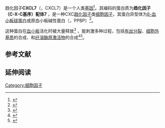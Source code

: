 {{PBB|geneid=5473}}
趋化因子'''CXCL7'''（{{lang-en|Chemokine (C-X-C motif) ligand 7}}，CXCL7）是一个人类[[基因|基因]]<ref name="entrez">{{cite web| title = Entrez Gene: PPBP pro-platelet basic protein (chemokine (C-X-C motif) ligand 7)| url = http://www.ncbi.nlm.nih.gov/sites/entrez?Db=gene&Cmd=ShowDetailView&TermToSearch=5473| accessdate = | archive-date = 2019-09-24| archive-url = https://web.archive.org/web/20190924193658/https://www.ncbi.nlm.nih.gov/gene?Db=gene&Cmd=ShowDetailView&TermToSearch=5473| dead-url = no}}</ref>。其编码的蛋白质为'''趋化因子（C-X-C基序）配体7''' {{lang|en|Chemokine (C-X-C motif) ligand}}，是一种CXC[[趋化因子|趋化因子]]类[[细胞因子|细胞因子]]，其蛋白异型体为[[β-血小板球蛋白|β-血小板球蛋白]]或原血小板碱性蛋白（{{lang-en|''Pro-Platelet basic protein''}}，PPBP）<ref>{{cite journal |author=Hristov M, Zernecke A, Bidzhekov K, ''et al.'' |title=Importance of CXC chemokine receptor 2 in the homing of human peripheral blood endothelial progenitor cells to sites of arterial injury |journal=Circ. Res. |volume=100 |issue=4 |pages=590–7 |date=March 2007 |pmid=17272812 |doi=10.1161/01.RES.0000259043.42571.68 |url=}}</ref>。

这种蛋白在[[血小板|血小板]]活化时被大量释放<ref>{{cite journal |author=Majumdar S, Gonder D, Koutsis B, Poncz M |title=Characterization of the human beta-thromboglobulin gene. Comparison with the gene for platelet factor 4 |journal=J Biol Chem |volume=266 |issue=9 |pages=5785–9 |year=1991 |pmid=1826003}}</ref> ，能刺激多种过程，包括[[有丝分裂|有丝分裂]]、[[细胞外基质|细胞外基质]]的合成、{{le|糖代谢|glucose metabolism}}和[[纤溶酶原激活物|纤溶酶原激活物]]的合成<ref>{{cite journal |author=Castor C, Miller J, Walz D |title=Structural and biological characteristics of connective tissue activating peptide (CTAP-III), a major human platelet-derived growth factor |journal=Proc Natl Acad Sci USA |volume=80 |issue=3 |pages=765–9 |year=1983 |pmid=6572368 |doi=10.1073/pnas.80.3.765 |pmc=393460}}</ref><ref>{{cite journal |author=Castor C, Furlong A, Carter-Su C |title=Connective tissue activation: stimulation of glucose transport by connective tissue activating peptide III |journal=Biochemistry |volume=24 |issue=7 |pages=1762–7 |year=1985 |pmid=4005226 |doi=10.1021/bi00328a029}}</ref>。

==参考文献==
{{Reflist|2}}

==延伸阅读==
{{refbegin | 2}}
{{PBB_Further_reading 
| citations = 
*{{cite journal  | author=Begg GS, Pepper DS, Chesterman CN, Morgan FJ |title=Complete covalent structure of human beta-thromboglobulin. |journal=Biochemistry |volume=17 |issue= 9 |pages= 1739–44 |year= 1978 |pmid= 77677 |doi=10.1021/bi00602a024  }}
*{{cite journal  | author=Kaplan KL, Broekman MJ, Chernoff A, ''et al.'' |title=Platelet alpha-granule proteins: studies on release and subcellular localization. |journal=Blood |volume=53 |issue= 4 |pages= 604–18 |year= 1979 |pmid= 426909 |doi=  }}
*{{cite journal  | author=Tunnacliffe A, Majumdar S, Yan B, Poncz M |title=Genes for beta-thromboglobulin and platelet factor 4 are closely linked and form part of a cluster of related genes on chromosome 4. |journal=Blood |volume=79 |issue= 11 |pages= 2896–900 |year= 1992 |pmid= 1316786 |doi=  }}
*{{cite journal  | author=Cohen AB, Stevens MD, Miller EJ, ''et al.'' |title=Generation of the neutrophil-activating peptide-2 by cathepsin G and cathepsin G-treated human platelets. |journal=Am. J. Physiol. |volume=263 |issue= 2 Pt 1 |pages= L249–56 |year= 1992 |pmid= 1387511 |doi=  }}
*{{cite journal  | author=Morris SW, Nelson N, Valentine MB, ''et al.'' |title=Assignment of the genes encoding human interleukin-8 receptor types 1 and 2 and an interleukin-8 receptor pseudogene to chromosome 2q35. |journal=Genomics |volume=14 |issue= 3 |pages= 685–91 |year= 1992 |pmid= 1427896 |doi=10.1016/S0888-7543(05)80169-7  }}
*{{cite journal  | author=Majumdar S, Gonder D, Koutsis B, Poncz M |title=Characterization of the human beta-thromboglobulin gene. Comparison with the gene for platelet factor 4. |journal=J. Biol. Chem. |volume=266 |issue= 9 |pages= 5785–9 |year= 1991 |pmid= 1826003 |doi=  }}
*{{cite journal  | author=Wenger RH, Hameister H, Clemetson KJ |title=Human platelet basic protein/connective tissue activating peptide-III maps in a gene cluster on chromosome 4q12-q13 along with other genes of the beta-thromboglobulin superfamily. | url=https://archive.org/details/sim_human-genetics_1991-07_87_3/page/367 |journal=Hum. Genet. |volume=87 |issue= 3 |pages= 367–8 |year= 1991 |pmid= 1830861 |doi=10.1007/BF00200921  }}
*{{cite journal  | author=Hjemdahl P, Perneby C, Theodorsson E, ''et al.'' |title=A new assay for beta-thromboglobulin in urine. |journal=Thromb. Res. |volume=64 |issue= 1 |pages= 33–43 |year= 1992 |pmid= 1837963 |doi=10.1016/0049-3848(91)90203-9  }}
*{{cite journal  | author=Brandt E, Van Damme J, Flad HD |title=Neutrophils can generate their activator neutrophil-activating peptide 2 by proteolytic cleavage of platelet-derived connective tissue-activating peptide III. |journal=Cytokine |volume=3 |issue= 4 |pages= 311–21 |year= 1991 |pmid= 1873479 |doi=10.1016/1043-4666(91)90499-4  }}
*{{cite journal  | author=Clark-Lewis I, Moser B, Walz A, ''et al.'' |title=Chemical synthesis, purification, and characterization of two inflammatory proteins, neutrophil activating peptide 1 (interleukin-8) and neutrophil activating peptide. |journal=Biochemistry |volume=30 |issue= 12 |pages= 3128–35 |year= 1991 |pmid= 2007144 |doi=10.1021/bi00226a021  }}
*{{cite journal  | author=Walz A, Baggiolini M |title=Generation of the neutrophil-activating peptide NAP-2 from platelet basic protein or connective tissue-activating peptide III through monocyte proteases. |journal=J. Exp. Med. |volume=171 |issue= 2 |pages= 449–54 |year= 1990 |pmid= 2406364 |doi=10.1084/jem.171.2.449  | pmc=2187709  }}
*{{cite journal  | author=Holt JC, Harris ME, Holt AM, ''et al.'' |title=Characterization of human platelet basic protein, a precursor form of low-affinity platelet factor 4 and beta-thromboglobulin. |journal=Biochemistry |volume=25 |issue= 8 |pages= 1988–96 |year= 1986 |pmid= 2423119 |doi=10.1021/bi00356a023  }}
*{{cite journal  | author=Walz A, Baggiolini M |title=A novel cleavage product of beta-thromboglobulin formed in cultures of stimulated mononuclear cells activates human neutrophils. |journal=Biochem. Biophys. Res. Commun. |volume=159 |issue= 3 |pages= 969–75 |year= 1989 |pmid= 2522778 |doi=10.1016/0006-291X(89)92203-1  }}
*{{cite journal  | author=Wenger RH, Wicki AN, Walz A, ''et al.'' |title=Cloning of cDNA coding for connective tissue activating peptide III from a human platelet-derived lambda gt11 expression library. |journal=Blood |volume=73 |issue= 6 |pages= 1498–503 |year= 1989 |pmid= 2713489 |doi=  }}
*{{cite journal  | author=Castor CW, Walz DA, Ragsdale CG, ''et al.'' |title=Connective tissue activation. XXXIII. Biologically active cleavage products of CTAP-III from human platelets. |journal=Biochem. Biophys. Res. Commun. |volume=163 |issue= 2 |pages= 1071–8 |year= 1989 |pmid= 2783111 |doi=10.1016/0006-291X(89)92330-9  }}
*{{cite journal  | author=Holt JC, Rabellino EM, Gewirtz AM, ''et al.'' |title=Occurrence of platelet basic protein, a precursor of low affinity platelet factor 4 and beta-thromboglobulin, in human platelets and megakaryocytes. |journal=Exp. Hematol. |volume=16 |issue= 4 |pages= 302–6 |year= 1988 |pmid= 2966071 |doi=  }}
*{{cite journal  | author=Castor CW, Furlong AM, Carter-Su C |title=Connective tissue activation: stimulation of glucose transport by connective tissue activating peptide III. |journal=Biochemistry |volume=24 |issue= 7 |pages= 1762–7 |year= 1985 |pmid= 4005226 |doi=10.1021/bi00328a029  }}
*{{cite journal  | author=McLaren KM, Pepper DS |title=Immunological localisation of beta-thromboglobulin and platelet factor 4 in human megakaryocytes and platelets. |journal=J. Clin. Pathol. |volume=35 |issue= 11 |pages= 1227–31 |year= 1983 |pmid= 6183294 |doi=10.1136/jcp.35.11.1227  | pmc=497932  }}
*{{cite journal  | author=Castor CW, Miller JW, Walz DA |title=Structural and biological characteristics of connective tissue activating peptide (CTAP-III), a major human platelet-derived growth factor. |journal=Proc. Natl. Acad. Sci. U.S.A. |volume=80 |issue= 3 |pages= 765–9 |year= 1983 |pmid= 6572368 |doi=10.1073/pnas.80.3.765  | pmc=393460  }}
*{{cite journal  | author=Malkowski MG, Wu JY, Lazar JB, ''et al.'' |title=The crystal structure of recombinant human neutrophil-activating peptide-2 (M6L) at 1.9-A resolution. |journal=J. Biol. Chem. |volume=270 |issue= 13 |pages= 7077–87 |year= 1995 |pmid= 7706245 |doi=10.1074/jbc.270.13.7077  }}
}}
{{refend}}
{{PDB Gallery|geneid=5473}}

{{细胞因子}}

<!-- The PBB_Controls template provides controls for Protein Box Bot, please see Template:PBB_Controls for details. -->
{{PBB_Controls
| update_page = yes 
| require_manual_inspection = no 
| update_protein_box = yes
| update_summary = no
| update_citations = yes
}}

[[Category:细胞因子|Category:细胞因子]]